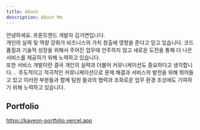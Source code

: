 ```yaml
---
title: About
description: About Me
---
```

안녕하세요. 프론트엔드 개발자 김가연입니다.    
개인의 실력 및 역량 강화가 비즈니스의 가치 창출에 영향을 준다고 믿고 있습니다.
코드 품질과 기술적 성장을 위해서 주어진 업무에 안주하지 않고 새로운 도전을 통해 더 나은 서비스를 제공하기 위해 노력하고 있습니다.    
또한 서비스 개발이란 결국 개인의 실력과 더불어 커뮤니케이션도 중요하다고 생각합니다. . 
주도적이고 적극적인 커뮤니케이션으로 문제 해결과 서비스의 발전을 위해 뛰어들고 있고 이러한 부분들과 함께 팀원 들과의 협력과 조화로운 업무 환경 조성에도 기여하기 위해 노력하고 있습니다.


## Portfolio

<a href="https://kayeon-portfolio.vercel.app" target="_blank" rel="noopener noreferrer"> https://kayeon-portfolio.vercel.app </a>

